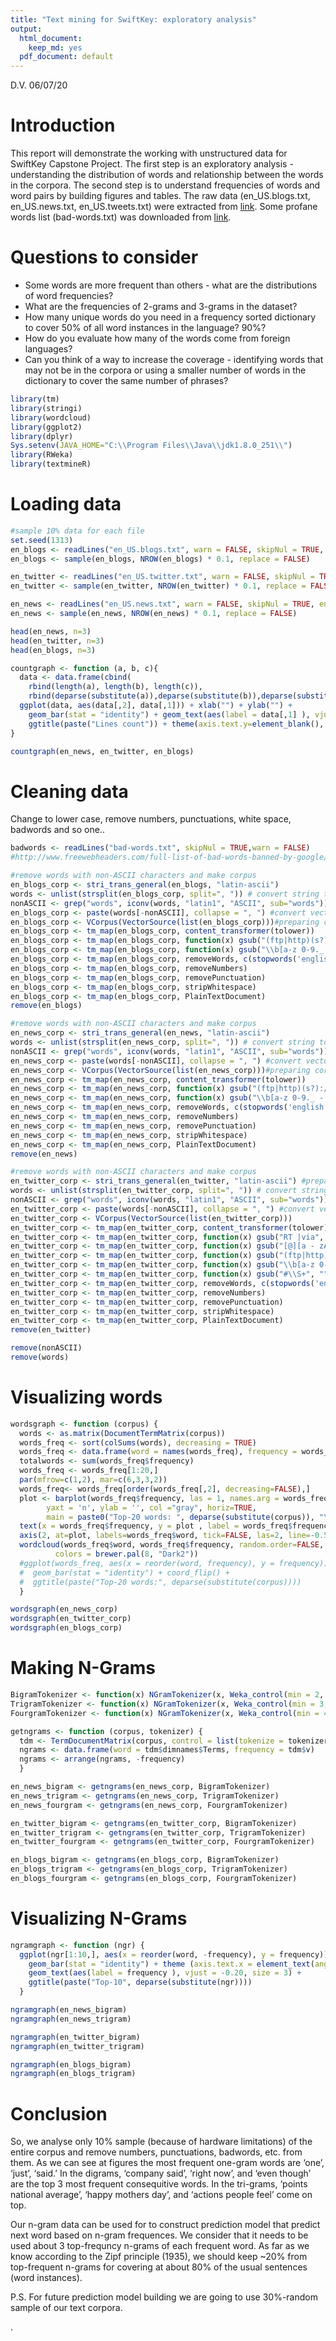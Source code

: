 ```yaml
---
title: "Text mining for SwiftKey: exploratory analysis"
output:
  html_document:
    keep_md: yes
  pdf_document: default
---
```

D.V. 06/07/20

# Introduction

This report will demonstrate the working with unstructured data for SwiftKey Capstone Project.
The first step is an exploratory analysis - understanding the distribution of words and relationship between the words in the corpora.
The second step is to understand frequencies of words and word pairs by building figures and tables.
The raw data (en_US.blogs.txt, en_US.news.txt, en_US.tweets.txt) were extracted from [link](http://d396qusza40orc.cloudfront.net/dsscapstone/dataset/Coursera-SwiftKey.zip).
Some profane words list (bad-words.txt) was downloaded from [link](http://www.freewebheaders.com/download/files/full-list-of-bad-words_text-file_2018_07_30.zip).


# Questions to consider

- Some words are more frequent than others - what are the distributions of word frequencies?
- What are the frequencies of 2-grams and 3-grams in the dataset?
- How many unique words do you need in a frequency sorted dictionary to cover 50% of all word instances in the language? 90%?
- How do you evaluate how many of the words come from foreign languages?
- Can you think of a way to increase the coverage - identifying words that may not be in the corpora or using a smaller number of words in the dictionary to cover the same number of phrases?


```r
library(tm)
library(stringi)
library(wordcloud)
library(ggplot2)
library(dplyr)
Sys.setenv(JAVA_HOME="C:\\Program Files\\Java\\jdk1.8.0_251\\")
library(RWeka)
library(textmineR)
```

# Loading data

```r
#sample 10% data for each file 
set.seed(1313)
en_blogs <- readLines("en_US.blogs.txt", warn = FALSE, skipNul = TRUE, encoding = "UTF-8")
en_blogs <- sample(en_blogs, NROW(en_blogs) * 0.1, replace = FALSE)
```

```r
en_twitter <- readLines("en_US.twitter.txt", warn = FALSE, skipNul = TRUE, encoding = "UTF-8")
en_twitter <- sample(en_twitter, NROW(en_twitter) * 0.1, replace = FALSE)
```

```r
en_news <- readLines("en_US.news.txt", warn = FALSE, skipNul = TRUE, encoding = "UTF-8")
en_news <- sample(en_news, NROW(en_news) * 0.1, replace = FALSE)
```

```r
head(en_news, n=3)
head(en_twitter, n=3)
head(en_blogs, n=3)
```

```r
countgraph <- function (a, b, c){
  data <- data.frame(cbind(
    rbind(length(a), length(b), length(c)),
    rbind(deparse(substitute(a)),deparse(substitute(b)),deparse(substitute(c)))))
  ggplot(data, aes(data[,2], data[,1])) + xlab("") + ylab("") +
    geom_bar(stat = "identity") + geom_text(aes(label = data[,1] ), vjust = -0.50, size = 5) + 
    ggtitle(paste("Lines count")) + theme(axis.text.y=element_blank(), axis.ticks=element_blank())
}
```

```r
countgraph(en_news, en_twitter, en_blogs)
```

# Cleaning data
Change to lower case, remove numbers, punctuations, white space, badwords and so one..

```r
badwords <- readLines("bad-words.txt", skipNul = TRUE,warn = FALSE)
#http://www.freewebheaders.com/full-list-of-bad-words-banned-by-google/
```

```r
#remove words with non-ASCII characters and make corpus
en_blogs_corp <- stri_trans_general(en_blogs, "latin-ascii")
words <- unlist(strsplit(en_blogs_corp, split=", ")) # convert string to vector of words
nonASCII <- grep("words", iconv(words, "latin1", "ASCII", sub="words")) #find indices non-ASCII characters
en_blogs_corp <- paste(words[-nonASCII], collapse = ", ") #convert vector back to string
en_blogs_corp <- VCorpus(VectorSource(list(en_blogs_corp)))#preparing corpus
en_blogs_corp <- tm_map(en_blogs_corp, content_transformer(tolower))
en_blogs_corp <- tm_map(en_blogs_corp, function(x) gsub("(ftp|http)(s?)://.*\\b", "", x))#URL
en_blogs_corp <- tm_map(en_blogs_corp, function(x) gsub("\\b[a-z 0-9._ - ]*[@](.*?)[.]{1,3} \\b", "", x))#mail
en_blogs_corp <- tm_map(en_blogs_corp, removeWords, c(stopwords('english'), badwords))
en_blogs_corp <- tm_map(en_blogs_corp, removeNumbers)
en_blogs_corp <- tm_map(en_blogs_corp, removePunctuation)
en_blogs_corp <- tm_map(en_blogs_corp, stripWhitespace)
en_blogs_corp <- tm_map(en_blogs_corp, PlainTextDocument)
remove(en_blogs)
```


```r
#remove words with non-ASCII characters and make corpus
en_news_corp <- stri_trans_general(en_news, "latin-ascii")
words <- unlist(strsplit(en_news_corp, split=", ")) # convert string to vector of words
nonASCII <- grep("words", iconv(words, "latin1", "ASCII", sub="words")) #find indices non-ASCII characters
en_news_corp <- paste(words[-nonASCII], collapse = ", ") #convert vector back to string
en_news_corp <- VCorpus(VectorSource(list(en_news_corp)))#preparing corpus
en_news_corp <- tm_map(en_news_corp, content_transformer(tolower))
en_news_corp <- tm_map(en_news_corp, function(x) gsub("(ftp|http)(s?)://.*\\b", "", x))#URL
en_news_corp <- tm_map(en_news_corp, function(x) gsub("\\b[a-z 0-9._ - ]*[@](.*?)[.]{1,3} \\b", "", x))#Email
en_news_corp <- tm_map(en_news_corp, removeWords, c(stopwords('english'), badwords))
en_news_corp <- tm_map(en_news_corp, removeNumbers)
en_news_corp <- tm_map(en_news_corp, removePunctuation)
en_news_corp <- tm_map(en_news_corp, stripWhitespace)
en_news_corp <- tm_map(en_news_corp, PlainTextDocument)
remove(en_news)
```


```r
#remove words with non-ASCII characters and make corpus
en_twitter_corp <- stri_trans_general(en_twitter, "latin-ascii") #preparing corpus
words <- unlist(strsplit(en_twitter_corp, split=", ")) # convert string to vector of words
nonASCII <- grep("words", iconv(words, "latin1", "ASCII", sub="words")) #find indices non-ASCII characters
en_twitter_corp <- paste(words[-nonASCII], collapse = ", ") #convert vector back to string
en_twitter_corp <- VCorpus(VectorSource(list(en_twitter_corp)))
en_twitter_corp <- tm_map(en_twitter_corp, content_transformer(tolower))
en_twitter_corp <- tm_map(en_twitter_corp, function(x) gsub("RT |via", "", x))#rem tags
en_twitter_corp <- tm_map(en_twitter_corp, function(x) gsub("[@][a - zA - Z0 - 9_]{1,15}", "", x))#usernames
en_twitter_corp <- tm_map(en_twitter_corp, function(x) gsub("(ftp|http)(s?)://.*\\b", "", x))#URL
en_twitter_corp <- tm_map(en_twitter_corp, function(x) gsub("\\b[a-z 0-9._ - ]*[@](.*?)[.]{1,3} \\b", "", x))#mail
en_twitter_corp <- tm_map(en_twitter_corp, function(x) gsub("#\\S+", "", x))#rem HashTags
en_twitter_corp <- tm_map(en_twitter_corp, removeWords, c(stopwords('english'), badwords))
en_twitter_corp <- tm_map(en_twitter_corp, removeNumbers)
en_twitter_corp <- tm_map(en_twitter_corp, removePunctuation)
en_twitter_corp <- tm_map(en_twitter_corp, stripWhitespace)
en_twitter_corp <- tm_map(en_twitter_corp, PlainTextDocument)
remove(en_twitter)
```

```r
remove(nonASCII)
remove(words)
```

# Visualizing words

```r
wordsgraph <- function (corpus) {
  words <- as.matrix(DocumentTermMatrix(corpus))
  words_freq <- sort(colSums(words), decreasing = TRUE)
  words_freq <- data.frame(word = names(words_freq), frequency = words_freq)
  totalwords <- sum(words_freq$frequency)
  words_freq <- words_freq[1:20,]
  par(mfrow=c(1,2), mar=c(6,3,3,2))
  words_freq<- words_freq[order(words_freq[,2], decreasing=FALSE),]
  plot <- barplot(words_freq$frequency, las = 1, names.arg = words_freq$word, xlab = "frequency",
        yaxt = 'n', ylab = '', col ="gray", horiz=TRUE, 
        main = paste0("Top-20 words: ", deparse(substitute(corpus)), "\ntotal: ",totalwords," words"))
  text(x = words_freq$frequency, y = plot , label = words_freq$frequency, pos = 2, cex = 0.7)
  axis(2, at=plot, labels=words_freq$word, tick=FALSE, las=2, line=-0.5, cex.axis=0.7)
  wordcloud(words_freq$word, words_freq$frequency, random.order=FALSE,
          colors = brewer.pal(8, "Dark2")) 
  #ggplot(words_freq, aes(x = reorder(word, frequency), y = frequency)) + xlab("word") +
  #  geom_bar(stat = "identity") + coord_flip() + 
  #  ggtitle(paste("Top-20 words:", deparse(substitute(corpus))))
  }
```


```r
wordsgraph(en_news_corp)
wordsgraph(en_twitter_corp)
wordsgraph(en_blogs_corp)
```


# Making N-Grams

```r
BigramTokenizer <- function(x) NGramTokenizer(x, Weka_control(min = 2, max = 2))
TrigramTokenizer <- function(x) NGramTokenizer(x, Weka_control(min = 3, max = 3))
FourgramTokenizer <- function(x) NGramTokenizer(x, Weka_control(min = 4, max = 4))
```


```r
getngrams <- function (corpus, tokenizer) {
  tdm <- TermDocumentMatrix(corpus, control = list(tokenize = tokenizer))
  ngrams <- data.frame(word = tdm$dimnames$Terms, frequency = tdm$v)
  ngrams <- arrange(ngrams, -frequency)
  }
```


```r
en_news_bigram <- getngrams(en_news_corp, BigramTokenizer)
en_news_trigram <- getngrams(en_news_corp, TrigramTokenizer)
en_news_fourgram <- getngrams(en_news_corp, FourgramTokenizer)

en_twitter_bigram <- getngrams(en_twitter_corp, BigramTokenizer)
en_twitter_trigram <- getngrams(en_twitter_corp, TrigramTokenizer)
en_twitter_fourgram <- getngrams(en_twitter_corp, FourgramTokenizer)

en_blogs_bigram <- getngrams(en_blogs_corp, BigramTokenizer)
en_blogs_trigram <- getngrams(en_blogs_corp, TrigramTokenizer)
en_blogs_fourgram <- getngrams(en_blogs_corp, FourgramTokenizer)

```

# Visualizing N-Grams

```r
ngramgraph <- function (ngr) {
  ggplot(ngr[1:10,], aes(x = reorder(word, -frequency), y = frequency)) + xlab("ngram") +
    geom_bar(stat = "identity") + theme (axis.text.x = element_text(angle = 45, hjust = 1)) +
    geom_text(aes(label = frequency ), vjust = -0.20, size = 3) + 
    ggtitle(paste("Top-10", deparse(substitute(ngr))))
  }
```


```r
ngramgraph(en_news_bigram)
ngramgraph(en_news_trigram)

ngramgraph(en_twitter_bigram)
ngramgraph(en_twitter_trigram)

ngramgraph(en_blogs_bigram)
ngramgraph(en_blogs_trigram)
```


# Conclusion
So, we analyse only 10% sample (because of hardware limitations) of the entire corpus and remove numbers, punctuations, badwords, etc. from them.
As we can see at figures the most frequent one-gram words are 'one', 'just', 'said.' In the digrams, 'company said', 'right now', and 'even though' are the top 3 most frequent consequitive words. In the tri-grams, 'points national average', 'happy mothers day', and 'actions people feel' come on top.

Our n-gram data can be used for to construct prediction model that predict next word based on n-gram frequences.
We consider that it needs to be used about 3 top-frequncy n-grams of each frequent word.
As far as we know according to the Zipf principle (1935), we should keep ~20% from top-frequent n-grams for covering at about 80% of the usual sentences (word instances). 

P.S. For future prediction model building we are going to use 30%-random sample of our text corpora.

.
